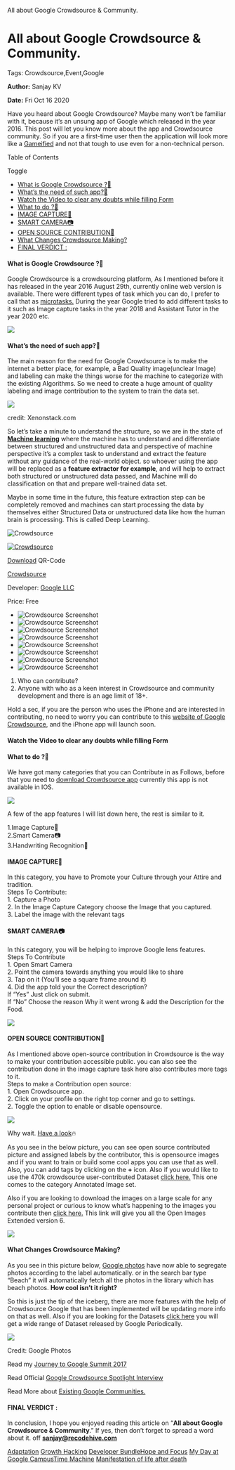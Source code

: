    All about Google Crowdsource & Community.

All about Google Crowdsource & Community.
=========================================

Tags: Crowdsource,Event,Google

**Author:** Sanjay KV

**Date:** Fri Oct 16 2020

Have you heard about Google Crowdsource? Maybe many won’t be familiar with it, because it’s an unsung app of Google which released in the year 2016. This post will let you know more about the app and Crowdsource community. So if you are a first-time user then the application will look more like a [Gameified](https://quickdraw.withgoogle.com/) and not that tough to use even for a non-technical person.

Table of Contents

Toggle

*   [What is Google Crowdsource ?🤔](https://recodehive.com/all-about-google-crowdsource-community/#What_is_Google_Crowdsource_%F0%9F%A4%94 "What is Google Crowdsource ?🤔")
*   [What’s the need of such app?🤔](https://recodehive.com/all-about-google-crowdsource-community/#Whats_the_need_of_such_app%F0%9F%A4%94 "What’s the need of such app?🤔")
*   [Watch the Video to clear any doubts while filling Form](https://recodehive.com/all-about-google-crowdsource-community/#Watch_the_Video_to_clear_any_doubts_while_filling_Form "Watch the Video to clear any doubts while filling Form")
*   [What to do ?🤔](https://recodehive.com/all-about-google-crowdsource-community/#What_to_do_%F0%9F%A4%94 "What to do ?🤔")
*   [IMAGE CAPTURE📸](https://recodehive.com/all-about-google-crowdsource-community/#IMAGE_CAPTURE%F0%9F%93%B8 "IMAGE CAPTURE📸")
*   [SMART CAMERA📷](https://recodehive.com/all-about-google-crowdsource-community/#SMART_CAMERA%F0%9F%93%B7 "SMART CAMERA📷")
*   [OPEN SOURCE CONTRIBUTION💮](https://recodehive.com/all-about-google-crowdsource-community/#OPEN_SOURCE_CONTRIBUTION%F0%9F%92%AE "OPEN SOURCE CONTRIBUTION💮")
*   [What Changes Crowdsource Making?](https://recodehive.com/all-about-google-crowdsource-community/#What_Changes_Crowdsource_Making "What Changes Crowdsource Making?")
*   [FINAL VERDICT :](https://recodehive.com/all-about-google-crowdsource-community/#FINAL_VERDICT "FINAL VERDICT :")

#### **What is Google Crowdsource** ?🤔

Google Crowdsource is a crowdsourcing platform, As I mentioned before it has released in the year 2016 August 29th, currently online web version is available. There were different types of task which you can do, I prefer to call that as [microtasks.](https://experiments.withgoogle.com/autodraw) During the year Google tried to add different tasks to it such as Image capture tasks in the year 2018 and Assistant Tutor in the year 2020 etc.

![](https://recodehive.com/wp-content/uploads/2020/10/Capture6767-1024x576.jpg)

#### What’s the need of such app?🤔

The main reason for the need for Google Crowdsource is to make the internet a better place, for example, a Bad Quality image(unclear Image) and labeling can make the things worse for the machine to categorize with the existing Algorithms. So we need to create a huge amount of quality labeling and image contribution to the system to train the data set.

![](https://recodehive.com/wp-content/uploads/2020/10/Google-crowds.jpg)

credit: Xenonstack.com

So let’s take a minute to understand the structure, so we are in the state of **[Machine learning](https://learndigital.withgoogle.com/digitalunlocked/course/machine-learning-basics)** where the machine has to understand and differentiate between structured and unstructured data and perspective of machine perspective it’s a complex task to understand and extract the feature without any guidance of the real-world object. so whoever using the app will be replaced as a **feature extractor for example**, and will help to extract both structured or unstructured data passed, and Machine will do classification on that and prepare well-trained data set.

Maybe in some time in the future, this feature extraction step can be completely removed and machines can start processing the data by themselves either Structured Data or unstructured data like how the human brain is processing. This is called Deep Learning.

![Crowdsource](https://api.qrserver.com/v1/create-qr-code/?data=https%3A%2F%2Fplay.google.com%2Fstore%2Fapps%2Fdetails%3Fid%3Dcom.google.android.apps.village.boond&size=200x200&ecc=M&margin=0)

[![Crowdsource](//recodehive.com/wp-content/cache/wp-appbox/8685b916a05590c9746525e3d9abbc6d/ai-bc45cd40a4331c9037758fd2e6620dd7)](https://play.google.com/store/apps/details?id=com.google.android.apps.village.boond)

[Download](https://play.google.com/store/apps/details?id=com.google.android.apps.village.boond) QR-Code

[Crowdsource](https://play.google.com/store/apps/details?id=com.google.android.apps.village.boond)

Developer: [Google LLC](https://play.google.com/store/apps/dev?id=5700313618786177705)

Price: Free

*   ![Crowdsource Screenshot](//recodehive.com/wp-content/cache/wp-appbox/8685b916a05590c9746525e3d9abbc6d/ss-49d2b2a20aab1f92e76bd2156a98ccab)
*   ![Crowdsource Screenshot](//recodehive.com/wp-content/cache/wp-appbox/8685b916a05590c9746525e3d9abbc6d/ss-19d3803a277369d0c1c6ff246828f1f3)
*   ![Crowdsource Screenshot](//recodehive.com/wp-content/cache/wp-appbox/8685b916a05590c9746525e3d9abbc6d/ss-5bd6571de265c95558471aa6221205c8)
*   ![Crowdsource Screenshot](//recodehive.com/wp-content/cache/wp-appbox/8685b916a05590c9746525e3d9abbc6d/ss-cced8b5b348155d6cffed996cf1c38c2)
*   ![Crowdsource Screenshot](//recodehive.com/wp-content/cache/wp-appbox/8685b916a05590c9746525e3d9abbc6d/ss-5cc11be568ff1e71a20b2bac1c93d092)
*   ![Crowdsource Screenshot](//recodehive.com/wp-content/cache/wp-appbox/8685b916a05590c9746525e3d9abbc6d/ss-d25c6fdae609d5a66d220e077d3b79e0)
*   ![Crowdsource Screenshot](//recodehive.com/wp-content/cache/wp-appbox/8685b916a05590c9746525e3d9abbc6d/ss-5fb52bef99b8f70d7b9291256c2d0b48)
*   ![Crowdsource Screenshot](//recodehive.com/wp-content/cache/wp-appbox/8685b916a05590c9746525e3d9abbc6d/ss-d29628b2a62a7ec0ac2c86eff5fae36d)

1.  Who can contribute?
2.  Anyone with who as a keen interest in Crowdsource and community development and there is an age limit of 18+.

Hold a sec, if you are the person who uses the iPhone and are interested in contributing, no need to worry you can contribute to this [website of Google Crowdsource](https://crowdsource.google.com/home), and the iPhone app will launch soon.

#### Watch the Video to clear any doubts while filling Form

#### What to do ?🤔

We have got many categories that you can Contribute in as Follows, before that you need to [download Crowdsource app](https://play.google.com/store/apps/details?id=com.google.android.apps.village.boond&referrer=utm_source%3Dwebsite%26utm_medium%3Dtopbanner) currently this app is not available in IOS.

![](https://recodehive.com/wp-content/uploads/2020/11/Purple-and-Green-Colorful-Modern-Technology-YouTube-Thumbnail-1024x576.jpg)

  
A few of the app features I will list down here, the rest is similar to it.

1.Image Capture📸  
2.Smart Camera📷  
3.Handwriting Recognition💮

#### IMAGE CAPTURE📸

In this category, you have to Promote your Culture through your Attire and tradition.  
Steps To Contribute:  
1\. Capture a Photo  
2\. In the Image Capture Category choose the Image that you captured.  
3\. Label the image with the relevant tags

#### SMART CAMERA📷

In this category, you will be helping to improve Google lens features.  
Steps To Contribute  
1\. Open Smart Camera  
2\. Point the camera towards anything you would like to share  
3\. Tap on it (You’ll see a square frame around it)  
4\. Did the app told your the Correct description?  
If “Yes” Just click on submit.  
If “No” Choose the reason Why it went wrong & add the Description for the Food.

![](https://recodehive.com/wp-content/uploads/2020/10/Capturefghghjgj-1024x571.jpg)

#### OPEN SOURCE CONTRIBUTION💮

As I mentioned above open-source contribution in Crowdsource is the way to make your contribution accessible public. you can also see the contribution done in the image capture task here also contributes more tags to it.  
Steps to make a Contribution open source:  
1\. Open Crowdsource app.  
2\. Click on your profile on the right top corner and go to settings.  
2\. Toggle the option to enable or disable opensource.

![](https://recodehive.com/wp-content/uploads/2020/10/Capturehghfghgf-1024x580.jpg)

Why wait. [Have a look](https://crowdsource.google.com/images)🔥

As you see in the below picture, you can see open source contributed picture and assigned labels by the contributor, this is opensource images and if you want to train or build some cool apps you can use that as well. Also, you can add tags by clicking on the **+** icon. Also if you would like to use the 470k crowdsource user-contributed Dataset [click here.](https://research.google/tools/datasets/open-images-extended-crowdsourced/) This one comes to the category Annotated Image set.

Also if you are looking to download the images on a large scale for any personal project or curious to know what’s happening to the images you contribute then [click here.](https://storage.googleapis.com/openimages/web/extended.html) This link will give you all the Open Images Extended version 6.

![](https://recodehive.com/wp-content/uploads/2020/10/Capturebghgh-1024x574.jpg)

#### What Changes Crowdsource Making?

As you see in this picture below, [Google photos](https://www.google.com/photos/about/) have now able to segregate photos according to the label automatically. or in the search bar type “Beach” it will automatically fetch all the photos in the library which has beach photos. **How cool isn’t it right?**

So this is just the tip of the iceberg, there are more features with the help of Crowdsource Google that has been implemented will be updating more info on that as well. Also if you are looking for the Datasets [click here](https://research.google/tools/datasets/) you will get a wide range of Dataset released by Google Periodically.

![](https://recodehive.com/wp-content/uploads/2020/10/Capture.jpg)

Credit: Google Photos

Read my [Journey to Google Summit 2017](https://recodehive.com/my-day-at-google-campus-hyderabad/)

Read Official [Google Crowdsource Spotlight Interview](https://crowdsource.google.com/about/blog/community-spotlight-friendship/)

Read More about [Existing Google Communities.](https://recodehive.com/the-google-communities-you-dont-know/)

#### FINAL VERDICT :

In conclusion, I hope you enjoyed reading this article on “**All about Google Crowdsource & Community**.” If yes, then don’t forget to spread a word about it. off **[sanjay@recodehive.com](https://recodehive.com/about-us/)**

[Adaptation](https://recodehive.com/the-adaptation/) [Growth Hacking](https://recodehive.com/tag/growth-hacking/) [Developer Bundle](https://recodehive.com/category/dev-labs/)[Hope and Focus](https://recodehive.com/hopeandfocus/) [My Day at Google Campus](https://recodehive.com/my-day-at-google-campus-hyderabad/)[Time Machine](https://recodehive.com/time-machine-2-0/) [Manifestation of life after death](https://recodehive.com/the-manifestation-of-life-after-death/)